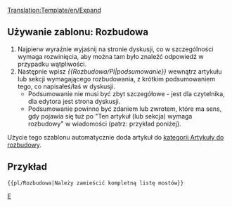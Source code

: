 <noinclude>[[Translation:Template/en/Expand]]</noinclude>{{en/Ambox| type  = notice
| image = en/Manual/Base Set/Paper-plus.png
| text  = Ten artykuł (lub sekcja) wymaga '''rozbudowy'''.<br/>{{{1|}}}
<div style="font-size: 80%">
*Więcej informacji możesz znaleźć w dyskusji tego artykułu.
*Przeczytaj [[pl/Wiki/Instrukcja Stylów|Instrukcję stylów]] przed edycją.
*Pamiętaj żeby usunąć ten szablon, kiedy artykuł zostanie rozbudowany.
</div>
}}<includeonly>{{{2|[[Category:pl/Artykuły do rozbudowania]]}}}</includeonly><noinclude>

==Używanie zablonu: Rozbudowa==
#Najpierw wyraźnie wyjaśnij na stronie dyskusji, co w szczególności wymaga rozwinięcia, aby można tam było znaleźć odpowiedź w przypadku wątpliwości.
#Następnie wpisz ''<nowiki>{{</nowiki>Rozbudowa/Pl|podsumowanie<nowiki>}}</nowiki>'' wewnątrz artykułu lub sekcji wymagającego rozbudowania, z krótkim podsumowaniem tego, co napisałeś/łaś w dyskusji.  
#*Podsumowanie nie musi być zbyt szczegółowe - jest dla czytelnika, dla edytora jest strona dyskusji. 
#*Podsumowanie powinno być zdaniem lub zwrotem, które ma sens, gdy pojawia się tuż po "Ten artykuł (lub sekcja) wymaga rozbudowy" w wiadomości (patrz: przykład poniżej).

Użycie tego szablonu automatycznie doda artykuł do [[:Category:pl/Artykuły do rozbudowy|kategorii Artykuły do rozbudowy]].

==Przykład==
<pre>{{pl/Rozbudowa|Należy zamieścić kompletną listę mostów}}</pre>
{{pl/Rozbudowa|Należy zamieścić kompletną listę mostów|2==}}


[[Category:en/Manual/Base Set/Message boxes|E]]</noinclude>